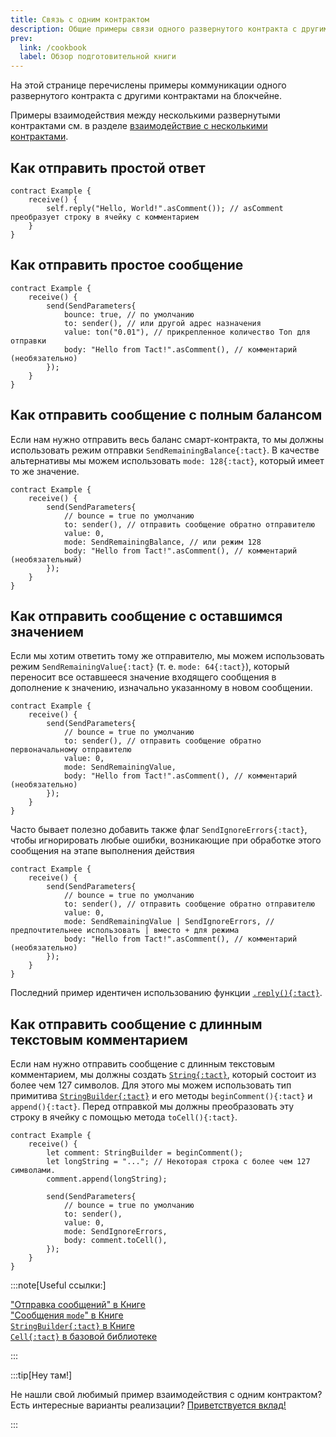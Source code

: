 ```yaml
---
title: Связь с одним контрактом
description: Общие примеры связи одного развернутого контракта с другими контрактами на блокчейне
prev:
  link: /cookbook
  label: Обзор подготовительной книги
---
```


На этой странице перечислены примеры коммуникации одного развернутого контракта с другими контрактами на блокчейне.

Примеры взаимодействия между несколькими развернутыми контрактами см. в разделе [взаимодействие с несколькими контрактами](/cookbook/multi-communication).

## Как отправить простой ответ

```tact
contract Example {
    receive() {
        self.reply("Hello, World!".asComment()); // asComment преобразует строку в ячейку с комментарием
    }
}
```

## Как отправить простое сообщение

```tact
contract Example {
    receive() {
        send(SendParameters{
            bounce: true, // по умолчанию
            to: sender(), // или другой адрес назначения
            value: ton("0.01"), // прикрепленное количество Ton для отправки
            body: "Hello from Tact!".asComment(), // комментарий (необязательно)
        });
    }
}
```

## Как отправить сообщение с полным балансом

Если нам нужно отправить весь баланс смарт-контракта, то мы должны использовать режим отправки `SendRemainingBalance{:tact}`. В качестве альтернативы мы можем использовать `mode: 128{:tact}`, который имеет то же значение.

```tact
contract Example {
    receive() {
        send(SendParameters{
            // bounce = true по умолчанию
            to: sender(), // отправить сообщение обратно отправителю
            value: 0,
            mode: SendRemainingBalance, // или режим 128
            body: "Hello from Tact!".asComment(), // комментарий (необязательный)
        });
    }
}
```

## Как отправить сообщение с оставшимся значением

Если мы хотим ответить тому же отправителю, мы можем использовать режим `SendRemainingValue{:tact}` (т. е. `mode: 64{:tact}`), который переносит все оставшееся значение входящего сообщения в дополнение к значению, изначально указанному в новом сообщении.

```tact
contract Example {
    receive() {
        send(SendParameters{
            // bounce = true по умолчанию
            to: sender(), // отправить сообщение обратно первоначальному отправителю
            value: 0,
            mode: SendRemainingValue,
            body: "Hello from Tact!".asComment(), // комментарий (необязательно)
        });
    }
}
```

Часто бывает полезно добавить также флаг `SendIgnoreErrors{:tact}`, чтобы игнорировать любые ошибки, возникающие при обработке этого сообщения на этапе выполнения действия

```tact
contract Example {
    receive() {
        send(SendParameters{
            // bounce = true по умолчанию
            to: sender(), // отправить сообщение обратно отправителю
            value: 0,
            mode: SendRemainingValue | SendIgnoreErrors, // предпочтительнее использовать | вместо + для режима
            body: "Hello from Tact!".asComment(), // комментарий (необязательно)
        });
    }
}
```

Последний пример идентичен использованию функции [`.reply(){:tact}`](#how-to-make-a-basic-reply).

## Как отправить сообщение с длинным текстовым комментарием

Если нам нужно отправить сообщение с длинным текстовым комментарием, мы должны создать [`String{:tact}`](/book/types#primitive-types), который состоит из более чем $127$ символов. Для этого мы можем использовать тип примитива [`StringBuilder{:tact}`](/book/types#primitive-types) и его методы `beginComment(){:tact}` и `append(){:tact}`. Перед отправкой мы должны преобразовать эту строку в ячейку с помощью метода `toCell(){:tact}`.

```tact
contract Example {
    receive() {
        let comment: StringBuilder = beginComment();
        let longString = "..."; // Некоторая строка с более чем 127 символами.
        comment.append(longString);

        send(SendParameters{
            // bounce = true по умолчанию
            to: sender(),
            value: 0,
            mode: SendIgnoreErrors,
            body: comment.toCell(),
        });
    }
}
```

:::note[Useful ссылки:]

  ["Отправка сообщений" в Книге](/book/send#send-message)\
  ["Cообщения `mode`" в Книге](/book/message-mode)\
  [`StringBuilder{:tact}` в Книге](/book/types#primitive-types)\
  [`Cell{:tact}`  в базовой библиотеке](/ref/core-cells)

:::

:::tip[Hey там!]

  Не нашли свой любимый пример взаимодействия с одним контрактом? Есть интересные варианты реализации? [Приветствуется вклад!](https://github.com/tact-lang/tact/issues)

:::
